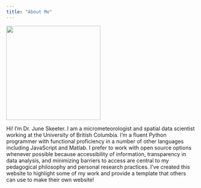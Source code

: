 ```yaml
---
title: "About Me"
---
```


![](images/profilePic.jpg){width=250 fig-align=center}


Hi! I'm Dr. June Skeeter.  I am a micrometeorologist and spatial data scientist working at the University of British Columbia.  I'm a fluent Python programmer with functional proficiency in a number of other languages including JavaScript and Matlab.  I prefer to work with open source options whenever possible because accessibility of information, transparency in data analysis, and minimizing barriers to access are central to my pedagogical philosophy and personal research practices.  I've created this website to highlight some of my work and provide a template that others can use to make their own website!
